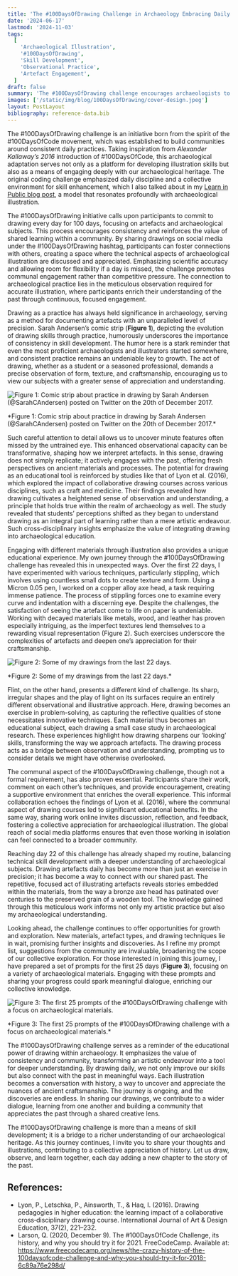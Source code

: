 ```yaml
---
title: 'The #100DaysOfDrawing Challenge in Archaeology Embracing Daily Artistic Practice to Connect Deeper with Our Past'
date: '2024-06-17'
lastmod: '2024-11-03'
tags:
  [
    'Archaeological Illustration',
    '#100DaysOfDrawing',
    'Skill Development',
    'Observational Practice',
    'Artefact Engagement',
  ]
draft: false
summary: 'The #100DaysOfDrawing challenge encourages archaeologists to draw daily for 100 days, enhancing both technical illustration skills and deeper engagement with archaeological materials. It highlights the value of consistent practice, fostering a supportive community that shares insights and techniques while appreciating the nuances of ancient craftsmanship. This challenge transforms drawing into an educational tool that bridges the gap between observation and a profound understanding of artefacts.'
images: ['/static/img/blog/100DaysOfDrawing/cover-design.jpeg']
layout: PostLayout
bibliography: reference-data.bib
---
```


The #100DaysOfDrawing challenge is an initiative born from the spirit of the #100DaysOfCode movement, which was established to build communities around consistent daily practices. Taking inspiration from _Alexander Kallaway’s 2016_ introduction of #100DaysOfCode, this archaeological adaptation serves not only as a platform for developing illustration skills but also as a means of engaging deeply with our archaeological heritage. The original coding challenge emphasized daily discipline and a collective environment for skill enhancement, which I also talked about in my [Learn in Public blog post](https://www.archaeoink.com/blog/learn-in-public), a model that resonates profoundly with archaeological illustration.

The #100DaysOfDrawing initiative calls upon participants to commit to drawing every day for 100 days, focusing on artefacts and archaeological subjects. This process encourages consistency and reinforces the value of shared learning within a community. By sharing drawings on social media under the #100DaysOfDrawing hashtag, participants can foster connections with others, creating a space where the technical aspects of archaeological illustration are discussed and appreciated. Emphasizing scientific accuracy and allowing room for flexibility if a day is missed, the challenge promotes communal engagement rather than competitive pressure. The connection to archaeological practice lies in the meticulous observation required for accurate illustration, where participants enrich their understanding of the past through continuous, focused engagement.

Drawing as a practice has always held significance in archaeology, serving as a method for documenting artefacts with an unparalleled level of precision. Sarah Andersen’s comic strip (**Figure 1**), depicting the evolution of drawing skills through practice, humorously underscores the importance of consistency in skill development. The humor here is a stark reminder that even the most proficient archaeologists and illustrators started somewhere, and consistent practice remains an undeniable key to growth. The act of drawing, whether as a student or a seasoned professional, demands a precise observation of form, texture, and craftsmanship, encouraging us to view our subjects with a greater sense of appreciation and understanding.

![Figure 1: Comic strip about practice in drawing by Sarah Andersen (@SarahCAndersen) posted on Twitter on the 20th of December 2017.](/static/img/blog/100DaysOfDrawing/figure1-sarah-andersen-comic.jpeg)

<div className="bottom-8 text-sm">
  *Figure 1: Comic strip about practice in drawing by Sarah Andersen (@SarahCAndersen) posted on
  Twitter on the 20th of December 2017.*
</div>

Such careful attention to detail allows us to uncover minute features often missed by the untrained eye. This enhanced observational capacity can be transformative, shaping how we interpret artefacts. In this sense, drawing does not simply replicate; it actively engages with the past, offering fresh perspectives on ancient materials and processes. The potential for drawing as an educational tool is reinforced by studies like that of Lyon et al. (2016), which explored the impact of collaborative drawing courses across various disciplines, such as craft and medicine. Their findings revealed how drawing cultivates a heightened sense of observation and understanding, a principle that holds true within the realm of archaeology as well. The study revealed that students’ perceptions shifted as they began to understand drawing as an integral part of learning rather than a mere artistic endeavour. Such cross-disciplinary insights emphasize the value of integrating drawing into archaeological education.

Engaging with different materials through illustration also provides a unique educational experience. My own journey through the #100DaysOfDrawing challenge has revealed this in unexpected ways. Over the first 22 days, I have experimented with various techniques, particularly stippling, which involves using countless small dots to create texture and form. Using a Micron 0.05 pen, I worked on a copper alloy axe head, a task requiring immense patience. The process of stippling forces one to examine every curve and indentation with a discerning eye. Despite the challenges, the satisfaction of seeing the artefact come to life on paper is undeniable. Working with decayed materials like metals, wood, and leather has proven especially intriguing, as the imperfect textures lend themselves to a rewarding visual representation (Figure 2). Such exercises underscore the complexities of artefacts and deepen one’s appreciation for their craftsmanship.

![Figure 2: Some of my drawings from the last 22 days.](/static/img/blog/100DaysOfDrawing/figure2-some-drawings.jpeg)

<div className="bottom-8 text-sm">*Figure 2: Some of my drawings from the last 22 days.*</div>

Flint, on the other hand, presents a different kind of challenge. Its sharp, irregular shapes and the play of light on its surfaces require an entirely different observational and illustrative approach. Here, drawing becomes an exercise in problem-solving, as capturing the reflective qualities of stone necessitates innovative techniques. Each material thus becomes an educational subject, each drawing a small case study in archaeological research. These experiences highlight how drawing sharpens our ‘looking’ skills, transforming the way we approach artefacts. The drawing process acts as a bridge between observation and understanding, prompting us to consider details we might have otherwise overlooked.

The communal aspect of the #100DaysOfDrawing challenge, though not a formal requirement, has also proven essential. Participants share their work, comment on each other’s techniques, and provide encouragement, creating a supportive environment that enriches the overall experience. This informal collaboration echoes the findings of Lyon et al. (2016), where the communal aspect of drawing courses led to significant educational benefits. In the same way, sharing work online invites discussion, reflection, and feedback, fostering a collective appreciation for archaeological illustration. The global reach of social media platforms ensures that even those working in isolation can feel connected to a broader community.

Reaching day 22 of this challenge has already shaped my routine, balancing technical skill development with a deeper understanding of archaeological subjects. Drawing artefacts daily has become more than just an exercise in precision; it has become a way to connect with our shared past. The repetitive, focused act of illustrating artefacts reveals stories embedded within the materials, from the way a bronze axe head has patinated over centuries to the preserved grain of a wooden tool. The knowledge gained through this meticulous work informs not only my artistic practice but also my archaeological understanding.

Looking ahead, the challenge continues to offer opportunities for growth and exploration. New materials, artefact types, and drawing techniques lie in wait, promising further insights and discoveries. As I refine my prompt list, suggestions from the community are invaluable, broadening the scope of our collective exploration. For those interested in joining this journey, I have prepared a set of prompts for the first 25 days (**Figure 3**), focusing on a variety of archaeological materials. Engaging with these prompts and sharing your progress could spark meaningful dialogue, enriching our collective knowledge.

![Figure 3: The first 25 prompts of the #100DaysOfDrawing challenge with a focus on archaeological materials.](/static/img/blog/100DaysOfDrawing/figure3-prompts.jpeg)

<div className="bottom-8 text-sm">
  *Figure 3: The first 25 prompts of the #100DaysOfDrawing challenge with a focus on archaeological
  materials.*
</div>

The #100DaysOfDrawing challenge serves as a reminder of the educational power of drawing within archaeology. It emphasizes the value of consistency and community, transforming an artistic endeavour into a tool for deeper understanding. By drawing daily, we not only improve our skills but also connect with the past in meaningful ways. Each illustration becomes a conversation with history, a way to uncover and appreciate the nuances of ancient craftsmanship. The journey is ongoing, and the discoveries are endless. In sharing our drawings, we contribute to a wider dialogue, learning from one another and building a community that appreciates the past through a shared creative lens.

The #100DaysOfDrawing challenge is more than a means of skill development; it is a bridge to a richer understanding of our archaeological heritage. As this journey continues, I invite you to share your thoughts and illustrations, contributing to a collective appreciation of history. Let us draw, observe, and learn together, each day adding a new chapter to the story of the past.

## References:

- Lyon, P., Letschka, P., Ainsworth, T., & Haq, I. (2016). Drawing pedagogies in higher education: the learning impact of a collaborative cross‐disciplinary drawing course. International Journal of Art & Design Education, 37(2), 221–232.
- Larson, Q. (2020, December 9). The #100DaysOfCode Challenge, its history, and why you should try it for 2021. FreeCodeCamp. Available at: https://www.freecodecamp.org/news/the-crazy-history-of-the-100daysofcode-challenge-and-why-you-should-try-it-for-2018-6c89a76e298d/
